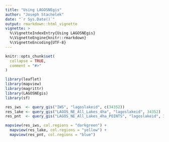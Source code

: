 ```yaml
---
title: "Using LAGOSNEgis"
author: "Joseph Stachelek"
date: "`r Sys.Date()`"
output: rmarkdown::html_vignette
vignette: >
  %\VignetteIndexEntry{Using LAGOSNEgis}
  %\VignetteEngine{knitr::rmarkdown}
  %\VignetteEncoding{UTF-8}
---
```


```r
knitr::opts_chunk$set(
  collapse = TRUE,
  comment = "#>"
)
```

```r
library(leaflet)
library(mapview)
library(magrittr)
library(LAGOSNEgis)
library(sf)

res_iws  <- query_gis("IWS", "lagoslakeid", c(34352))
res_lake <- query_gis("LAGOS_NE_All_Lakes_4ha", "lagoslakeid", 34352)
res_pnt  <- query_gis("LAGOS_NE_All_Lakes_4ha_POINTS", "lagoslakeid", 34352)

mapview(res_iws, col.regions = "darkgreen") + 
  mapview(res_lake, col.regions = "yellow") + 
  mapview(res_pnt, col.regions = "blue")
```


